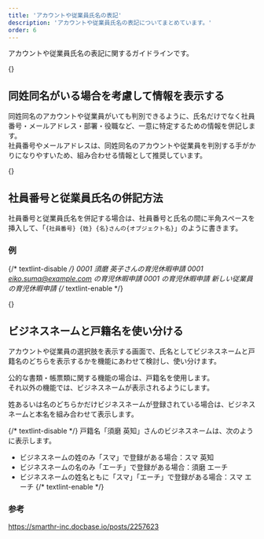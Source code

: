 ```yaml
---
title: 'アカウントや従業員氏名の表記'
description: 'アカウントや従業員氏名の表記についてまとめています。'
order: 6
---
```


アカウントや従業員氏名の表記に関するガイドラインです。

{<span id="display-information" />}
## 同姓同名がいる場合を考慮して情報を表示する

同姓同名のアカウントや従業員がいても判別できるように、氏名だけでなく社員番号・メールアドレス・部署・役職など、一意に特定するための情報を併記します。  
社員番号やメールアドレスは、同姓同名のアカウントや従業員を判別する手がかりになりやすいため、組み合わせる情報として推奨しています。

{<span id="employee-number-and-name" />}
## 社員番号と従業員氏名の併記方法

社員番号と従業員氏名を併記する場合は、社員番号と氏名の間に半角スペースを挿入して、「`{社員番号} {姓} {名}さんの{オブジェクト名}`」のように書きます。

### 例
{/* textlint-disable */}
0001 須磨 英子さんの育児休暇申請
0001 eiko.suma@example.com の育児休暇申請
0001 の育児休暇申請
新しい従業員の育児休暇申請
{/* textlint-enable */}

{<span id="business-name-and-legal-name" />}
## ビジネスネームと戸籍名を使い分ける

アカウントや従業員の選択肢を表示する画面で、氏名としてビジネスネームと戸籍名のどちらを表示するかを機能にあわせて検討し、使い分けます。

公的な書類・帳票類に関する機能の場合は、戸籍名を使用します。  
それ以外の機能では、ビジネスネームが表示されるようにします。

姓あるいは名のどちらかだけビジネスネームが登録されている場合は、ビジネスネームと本名を組み合わせて表示します。

{/* textlint-disable */}
戸籍名「須磨 英知」さんのビジネスネームは、次のように表示します。

- ビジネスネームの姓のみ「スマ」で登録がある場合：スマ 英知
- ビジネスネームの名のみ「エーチ」で登録がある場合：須磨 エーチ
- ビジネスネームの姓名ともに「スマ」「エーチ」で登録がある場合：スマ エーチ
{/* textlint-enable */}

### 参考

https://smarthr-inc.docbase.io/posts/2257623

